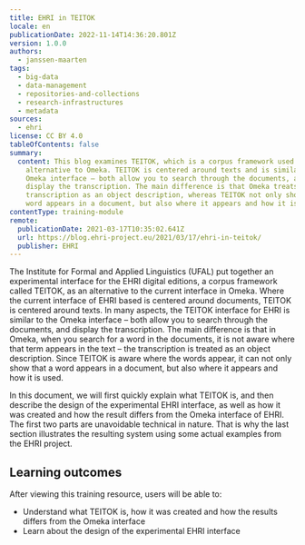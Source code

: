 ```yaml
---
title: EHRI in TEITOK
locale: en
publicationDate: 2022-11-14T14:36:20.801Z
version: 1.0.0
authors:
  - janssen-maarten
tags:
  - big-data
  - data-management
  - repositories-and-collections
  - research-infrastructures
  - metadata
sources:
  - ehri
license: CC BY 4.0
tableOfContents: false
summary:
  content: This blog examines TEITOK, which is a corpus framework used as an
    alternative to Omeka. TEITOK is centered around texts and is similar to the
    Omeka interface – both allow you to search through the documents, and
    display the transcription. The main difference is that Omeka treats the
    transcription as an object description, whereas TEITOK not only shows that a
    word appears in a document, but also where it appears and how it is used.
contentType: training-module
remote:
  publicationDate: 2021-03-17T10:35:02.641Z
  url: https://blog.ehri-project.eu/2021/03/17/ehri-in-teitok/
  publisher: EHRI
---
```

The Institute for Formal and Applied Linguistics (UFAL) put together an experimental interface for the EHRI digital editions, a corpus framework called TEITOK, as an alternative to the current interface in Omeka. Where the current interface of EHRI based is centered around documents, TEITOK is centered around texts. In many aspects, the TEITOK interface for EHRI is similar to the Omeka interface – both allow you to search through the documents, and display the transcription. The main difference is that in Omeka, when you search for a word in the documents, it is not aware where that term appears in the text – the transcription is treated as an object description. Since TEITOK is aware where the words appear, it can not only show that a word appears in a document, but also where it appears and how it is used.

In this document, we will first quickly explain what TEITOK is, and then describe the design of the experimental EHRI interface, as well as how it was created and how the result differs from the Omeka interface of EHRI. The first two parts are unavoidable technical in nature. That is why the last section illustrates the resulting system using some actual examples from the EHRI project.

<Callout title="This training resource is located in the GitHub environment, so please go straight to the text in the 'readme' file." kind="note" />

## L﻿earning outcomes

A﻿fter viewing this training resource, users will be able to:

* Understand what TEITOK is, how it was created and how the results differs from the Omeka interface
* Learn about the design of the experimental EHRI interface
